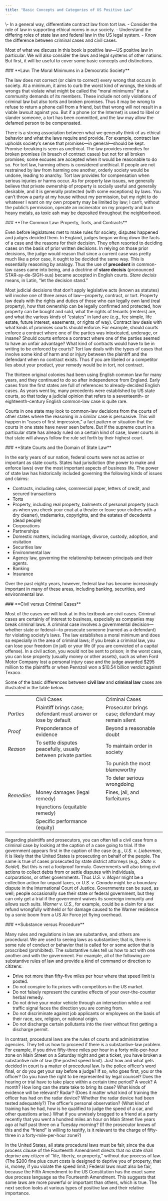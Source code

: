 ```yaml
---
title: "Basic Concepts and Categories of US Positive Law"
---
```

<div className="content-chunk" data-subsection-id = "">
<Info title="LEARNING OBJECTIVES">\- In a general way, differentiate contract law from tort law. - Consider the role of law in supporting ethical norms in our society. - Understand the differing roles of state law and federal law in the US legal system. - Know the difference between criminal cases and civil cases.</Info>

Most of what we discuss in this book is positive law—US positive law in particular. We will also consider the laws and legal systems of other nations. But first, it will be useful to cover some basic concepts and distinctions.
</div>
<div className="content-chunk" data-subsection-id = "Law:-The-Moral-Minimums-in-a-Democratic-Society-18t">
### **Law: The Moral Minimums in a Democratic Society**  
 

The law does not correct (or claim to correct) every wrong that occurs in society. At a minimum, it aims to curb the worst kind of wrongs, the kinds of wrongs that violate what might be called the “moral minimums” that a community demands of its members. These include not only violations of criminal law but also torts and broken promises. Thus it may be wrong to refuse to return a phone call from a friend, but that wrong will not result in a viable lawsuit against you. But if a phone (or the Internet) is used to libel or slander someone, a tort has been committed, and the law may allow the defamed person to be compensated.

There is a strong association between what we generally think of as ethical behavior and what the laws require and provide. For example, contract law upholds society’s sense that promises—in general—should be kept. Promise-breaking is seen as unethical. The law provides remedies for broken promises (in breach of contract cases) but not for all broken promises; some excuses are accepted when it would be reasonable to do so. For tort law, harming others is considered unethical. If people are not restrained by law from harming one another, orderly society would be undone, leading to anarchy. Tort law provides for compensation when serious injuries or harms occur. As for property law issues, we generally believe that private ownership of property is socially useful and generally desirable, and it is generally protected (with some exceptions) by laws. You can’t throw a party at my house without my permission, but my right to do whatever I want on my own property may be limited by law; I can’t, without the public’s permission, operate an incinerator on my property and burn heavy metals, as toxic ash may be deposited throughout the neighborhood.
</div>
<div className="content-chunk" data-subsection-id = "The-Common-Law:-Property-Torts-and-Contracts-19t">
### **The Common Law: Property, Torts, and Contracts**

Even before legislatures met to make rules for society, disputes happened and judges decided them. In England, judges began writing down the facts of a case and the reasons for their decision. They often resorted to deciding cases on the basis of prior written decisions. In relying on those prior decisions, the judge would reason that since a current case was pretty much like a prior case, it ought to be decided the same way. This is essentially reasoning by analogy. Thus the use of **precedent** in common-law cases came into being, and a doctrine of **stare decisis** (pronounced STAR-ay-de-SIGH-sus) became accepted in English courts. _Stare decisis_ means, in Latin, “let the decision stand.”

Most judicial decisions that don’t apply legislative acts (known as statutes) will involve one of three areas of law—property, contract, or tort. Property law deals with the rights and duties of those who can legally own land (real property), how that ownership can be legally confirmed and protected, how property can be bought and sold, what the rights of tenants (renters) are, and what the various kinds of “estates” in land are (e.g., fee simple, life estate, future interest, easements, or rights of way). Contract law deals with what kinds of promises courts should enforce. For example, should courts enforce a contract where one of the parties was intoxicated, underage, or insane? Should courts enforce a contract where one of the parties seemed to have an unfair advantage? What kind of contracts would have to be in writing to be enforced by courts? Tort law deals with the types of cases that involve some kind of harm and or injury between the plaintiff and the defendant when no contract exists. Thus if you are libeled or a competitor lies about your product, your remedy would be in tort, not contract.

The thirteen original colonies had been using English common law for many years, and they continued to do so after independence from England. Early cases from the first states are full of references to already-decided English cases. As years went by, many precedents were established by US state courts, so that today a judicial opinion that refers to a seventeenth- or eighteenth-century English common-law case is quite rare.

Courts in one state may look to common-law decisions from the courts of other states where the reasoning in a similar case is persuasive. This will happen in “cases of first impression,” a fact pattern or situation that the courts in one state have never seen before. But if the supreme court in a particular state has already ruled on a certain kind of case, lower courts in that state will always follow the rule set forth by their highest court.
</div>
<div className="content-chunk" data-subsection-id = "State-Courts-and-the-Domain-of-State-Law-20t">
### **State Courts and the Domain of State Law**

In the early years of our nation, federal courts were not as active or important as state courts. States had jurisdiction (the power to make and enforce laws) over the most important aspects of business life. The power of state law has historically included governing the following kinds of issues and claims:

* Contracts, including sales, commercial paper, letters of credit, and secured transactions
* Torts
* Property, including real property, bailments of personal property (such as when you check your coat at a theater or leave your clothes with a dry cleaner), trademarks, copyrights, and the estates of decedents (dead people)
* Corporations
* Partnerships
* Domestic matters, including marriage, divorce, custody, adoption, and visitation
* Securities law
* Environmental law
* Agency law, governing the relationship between principals and their agents.
* Banking
* Insurance

  
Over the past eighty years, however, federal law has become increasingly important in many of these areas, including banking, securities, and environmental law.
</div>
<div className="content-chunk" data-subsection-id = "Civil-versus-Criminal-Cases-21t">
### **Civil versus Criminal Cases**

Most of the cases we will look at in this textbook are civil cases. Criminal cases are certainly of interest to business, especially as companies may break criminal laws. A criminal case involves a governmental decision—whether state or federal—to prosecute someone (named as a defendant) for violating society’s laws. The law establishes a moral minimum and does so especially in the area of criminal laws; if you break a criminal law, you can lose your freedom (in jail) or your life (if you are convicted of a capital offense). In a civil action, you would not be sent to prison; in the worst case, you can lose property (usually money or other assets), such as when Ford Motor Company lost a personal injury case and the judge awarded $295 million to the plaintiffs or when Pennzoil won a $10.54 billion verdict against Texaco.

Some of the basic differences between **civil law** and **criminal law** cases are illustrated in the table below. 

|     |     |     |
| --- | --- | --- |
|     | Civil Cases | Criminal Cases |
| _Parties_ | Plaintiff brings case; defendant must answer or lose by default | Prosecutor brings case; defendant may remain silent |
| _Proof_ | Preponderance of evidence | Beyond a reasonable doubt |
| _Reason_ | To settle disputes peacefully, usually between private parties | To maintain order in society |
|     |     | To punish the most blameworthy |
|     |     | To deter serious wrongdoing |
| _Remedies_ | Money damages (legal remedy) | Fines, jail, and forfeitures |
|     | Injunctions (equitable remedy) |     |
|     | Specific performance (equity) |     |

Regarding plaintiffs and prosecutors, you can often tell a civil case from a criminal case by looking at the caption of a case going to trial. If the government appears first in the caption of the case (e.g., _U.S. v. Lieberman_, it is likely that the United States is prosecuting on behalf of the people. The same is true of cases prosecuted by state district attorneys (e.g., _State v. Seidel_). But this is not a foolproof formula. Governments will also bring civil actions to collect debts from or settle disputes with individuals, corporations, or other governments. Thus _U.S. v. Mayer_ might be a collection action for unpaid taxes, or _U.S. v. Canada_ might be a boundary dispute in the International Court of Justice. Governments can be sued, as well; people occasionally sue their state or federal government, but they can only get a trial if the government waives its sovereign immunity and allows such suits. _Warner v. U.S._, for example, could be a claim for a tax refund wrongfully withheld or for damage caused to the Warner residence by a sonic boom from a US Air Force jet flying overhead.
</div>
<div className="content-chunk" data-subsection-id = "Substance-versus-Procedure-22t">
### **Substance versus Procedure**

Many rules and regulations in law are substantive, and others are procedural. We are used to seeing laws as substantive; that is, there is some rule of conduct or behavior that is called for or some action that is proscribed (prohibited). The substantive rules tell us how to act with one another and with the government. For example, all of the following are substantive rules of law and provide a kind of command or direction to citizens:

* Drive not more than fifty-five miles per hour where that speed limit is posted.
* Do not conspire to fix prices with competitors in the US market.
* Do not falsely represent the curative effects of your over-the-counter herbal remedy.
* Do not drive your motor vehicle through an intersection while a red traffic signal faces the direction you are coming from.
* Do not discriminate against job applicants or employees on the basis of their race, sex, religion, or national origin.
* Do not discharge certain pollutants into the river without first getting a discharge permit.

In contrast, procedural laws are the rules of courts and administrative agencies. They tell us how to proceed if there is a substantive-law problem. For example, if you drive fifty-three miles per hour in a forty mile-per-hour zone on Main Street on a Saturday night and get a ticket, you have broken a substantive rule of law (the posted speed limit). Just how and what gets decided in court is a matter of procedural law. Is the police officer’s word final, or do you get your say before a judge? If so, who goes first, you or the officer? Do you have the right to be represented by legal counsel? Does the hearing or trial have to take place within a certain time period? A week? A month? How long can the state take to bring its case? What kinds of evidence will be relevant? Radar? (Does it matter what kind of training the officer has had on the radar device? Whether the radar device had been tested adequately?) The officer’s personal observation? (What kind of training has he had, how is he qualified to judge the speed of a car, and other questions arise.) What if you unwisely bragged to a friend at a party recently that you went a hundred miles an hour on Main Street five years ago at half past three on a Tuesday morning? (If the prosecutor knows of this and the “friend” is willing to testify, is it relevant to the charge of fifty-three in a forty-mile-per-hour zone?)

In the United States, all state procedural laws must be fair, since the due process clause of the Fourteenth Amendment directs that no state shall deprive any citizen of “life, liberty, or property,” without due process of law. (The $200 fine plus court costs is designed to deprive you of property, that is, money, if you violate the speed limit.) Federal laws must also be fair, because the Fifth Amendment to the US Constitution has the exact same due process language as the Fourteenth Amendment. This suggests that some laws are more powerful or important than others, which is true. The next section looks at various types of positive law and their relative importance.
</div>
